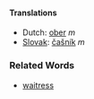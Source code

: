====Translations====
*Dutch: [[ober]] ''m''
*[[Slovak]]: [[čašník]] ''m''

===Related Words===
*[[waitress]]